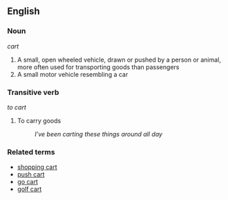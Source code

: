 == English ==

=== Noun ===
''cart''

# A small, open wheeled vehicle, drawn or pushed by a person or animal, more often used for transporting goods than passengers
# A small motor vehicle resembling a car

=== Transitive verb ===
''to cart''

# To carry goods
#: ''I've been carting these things around all day''

=== Related terms ===

* [[shopping cart]]
* [[push cart]]
* [[go cart]]
* [[golf cart]]